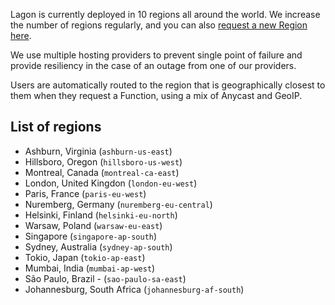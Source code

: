 Lagon is currently deployed in 10 regions all around the world. We increase the number of regions regularly, and you can also [request a new Region here](https://tally.so/r/mDqAYN).

We use multiple hosting providers to prevent single point of failure and provide resiliency in the case of an outage from one of our providers.

Users are automatically routed to the region that is geographically closest to them when they request a Function, using a mix of Anycast and GeoIP.

## List of regions

- Ashburn, Virginia (`ashburn-us-east`)
- Hillsboro, Oregon (`hillsboro-us-west`)
- Montreal, Canada (`montreal-ca-east`)
- London, United Kingdon (`london-eu-west`)
- Paris, France (`paris-eu-west`)
- Nuremberg, Germany (`nuremberg-eu-central`)
- Helsinki, Finland (`helsinki-eu-north`)
- Warsaw, Poland (`warsaw-eu-east`)
- Singapore (`singapore-ap-south`)
- Sydney, Australia (`sydney-ap-south`)
- Tokio, Japan (`tokio-ap-east`)
- Mumbai, India (`mumbai-ap-west`)
- São Paulo, Brazil - (`sao-paulo-sa-east`)
- Johannesburg, South Africa (`johannesburg-af-south`)
